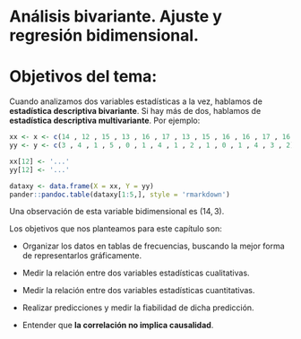 # Análisis bivariante. Ajuste y regresión bidimensional.

# Objetivos del tema:

Cuando analizamos dos variables estadísticas a la vez, hablamos de **estadística descriptiva bivariante**. Si hay más de dos, hablamos de **estadística descriptiva multivariante**. Por ejemplo:

```r
xx <- x <- c(14 , 12 , 15 , 13 , 16 , 17 , 13 , 15 , 16 , 16 , 17 , 16 , 14 , 15 , 15)
yy <- y <- c(3 , 4 , 1 , 5 , 0 , 1 , 4 , 1 , 2 , 1 , 0 , 1 , 4 , 3 , 2)

xx[12] <- '...'
yy[12] <- '...'

dataxy <- data.frame(X = xx, Y = yy)
pander::pandoc.table(dataxy[1:5,], style = 'rmarkdown')
```

Una observación de esta variable bidimensional es $(14,3)$.

Los objetivos que nos planteamos para este capítulo son:

- Organizar los datos en tablas de frecuencias, buscando la mejor forma de representarlos gráficamente. 

- Medir la relación entre dos variables estadísticas cualitativas.

- Medir la relación entre dos variables estadísticas cuantitativas.

- Realizar predicciones y medir la fiabilidad de dicha predicción.

- Entender que **la correlación no implica causalidad**.

